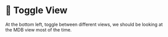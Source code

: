 
# 👐 Toggle View

At the bottom left, toggle between different views, we should be looking at the MDB view most of the time.

<Screenshot url="https://www.mongodb.com/products/tools/relational-migrator" src="img/100-image-000.png" alt="We can toggle between MDB, relational or both views" />

<Screenshot url="https://www.mongodb.com/products/tools/relational-migrator" src="img/100-image-001.png" alt="Screenshot of the connect modal" />

